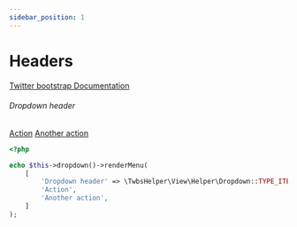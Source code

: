 ```yaml
---
sidebar_position: 1
---
```



# Headers

[Twitter bootstrap Documentation](https://getbootstrap.com/docs/4.5/components/dropdowns/#headers)

<Tabs>
<TabItem value="result" label="Result" default><HtmlCode bootstrapVersion="4.5"><div class="dropdown-menu">
    <h6 class="dropdown-header">Dropdown header</h6>
    <a class="dropdown-item" href="#">Action</a>
    <a class="dropdown-item" href="#">Another action</a>
</div></HtmlCode></TabItem>
<TabItem value="source" label="Source">

```php
<?php

echo $this->dropdown()->renderMenu(
    [
        'Dropdown header' => \TwbsHelper\View\Helper\Dropdown::TYPE_ITEM_HEADER,
        'Action',
        'Another action',
    ]
);

```

</TabItem>
</Tabs>
